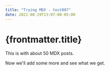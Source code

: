 ```yaml
---
title: "Trying MDX - test007"
date: 2021-08-29T13:07:00-05:00
---
```


# {frontmatter.title}

This is with about 50 MDX posts.

Now we'll add some more and see what we get.
